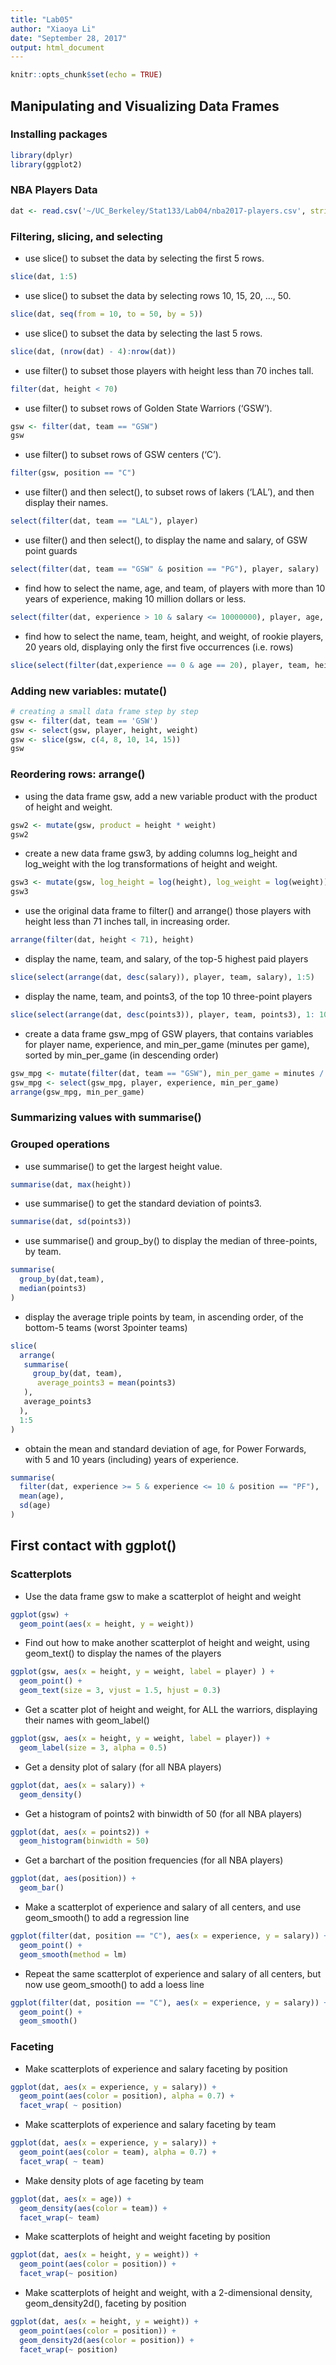 ```yaml
---
title: "Lab05"
author: "Xiaoya Li"
date: "September 28, 2017"
output: html_document
---
```


```r
knitr::opts_chunk$set(echo = TRUE)
```

## Manipulating and Visualizing Data Frames

### Installing packages

```r
library(dplyr)
library(ggplot2)
```

### NBA Players Data
```r
dat <- read.csv('~/UC_Berkeley/Stat133/Lab04/nba2017-players.csv', stringsAsFactors = FALSE)
```

### Filtering, slicing, and selecting

- use slice() to subset the data by selecting the first 5 rows.
```r
slice(dat, 1:5)
```


- use slice() to subset the data by selecting rows 10, 15, 20, ..., 50.
```r
slice(dat, seq(from = 10, to = 50, by = 5))
```

- use slice() to subset the data by selecting the last 5 rows.

```r
slice(dat, (nrow(dat) - 4):nrow(dat))
```

- use filter() to subset those players with height less than 70 inches tall.

```r
filter(dat, height < 70)
```

- use filter() to subset rows of Golden State Warriors ('GSW').

```r
gsw <- filter(dat, team == "GSW")
gsw
```

- use filter() to subset rows of GSW centers ('C').

```r
filter(gsw, position == "C")
```

- use filter() and then select(), to subset rows of lakers ('LAL'), and then display their names.

```r
select(filter(dat, team == "LAL"), player)
```

- use filter() and then select(), to display the name and salary, of GSW point guards

```r
select(filter(dat, team == "GSW" & position == "PG"), player, salary)
```

- find how to select the name, age, and team, of players with more than 10 years of experience, making 10 million dollars or less.

```r
select(filter(dat, experience > 10 & salary <= 10000000), player, age, team)
```

- find how to select the name, team, height, and weight, of rookie players, 20 years old, displaying only the first five occurrences (i.e. rows)
```r
slice(select(filter(dat,experience == 0 & age == 20), player, team, height, weight),1:5)
```

### Adding new variables: mutate()

```r
# creating a small data frame step by step
gsw <- filter(dat, team == 'GSW')
gsw <- select(gsw, player, height, weight)
gsw <- slice(gsw, c(4, 8, 10, 14, 15))
gsw
```

### Reordering rows: arrange()

- using the data frame gsw, add a new variable product with the product of height and weight.

```r
gsw2 <- mutate(gsw, product = height * weight)
gsw2
```


- create a new data frame gsw3, by adding columns log_height and log_weight with the log transformations of height and weight.

```r
gsw3 <- mutate(gsw, log_height = log(height), log_weight = log(weight))
gsw3
```


- use the original data frame to filter() and arrange() those players with height less than 71 inches tall, in increasing order.

```r
arrange(filter(dat, height < 71), height)
```


- display the name, team, and salary, of the top-5 highest paid players

```r
slice(select(arrange(dat, desc(salary)), player, team, salary), 1:5)
```


- display the name, team, and points3, of the top 10 three-point players
```r
slice(select(arrange(dat, desc(points3)), player, team, points3), 1: 10)
```


- create a data frame gsw_mpg of GSW players, that contains variables for player name, experience, and min_per_game (minutes per game), sorted by min_per_game (in descending order)

```r
gsw_mpg <- mutate(filter(dat, team == "GSW"), min_per_game = minutes / games )
gsw_mpg <- select(gsw_mpg, player, experience, min_per_game)
arrange(gsw_mpg, min_per_game)
```

### Summarizing values with summarise()

### Grouped operations

- use summarise() to get the largest height value.

```r
summarise(dat, max(height))
```


- use summarise() to get the standard deviation of points3.

```r
summarise(dat, sd(points3))
```


- use summarise() and group_by() to display the median of three-points, by team.

```r
summarise(
  group_by(dat,team),
  median(points3)
)
```


- display the average triple points by team, in ascending order, of the bottom-5 teams (worst 3pointer teams)

```r
slice(
  arrange(
   summarise(
     group_by(dat, team),
      average_points3 = mean(points3)
   ),
   average_points3
  ),
  1:5
)
```


- obtain the mean and standard deviation of age, for Power Forwards, with 5 and 10 years (including) years of experience.

```r
summarise(
  filter(dat, experience >= 5 & experience <= 10 & position == "PF"),
  mean(age),
  sd(age)
)
```

## First contact with ggplot()

### Scatterplots

- Use the data frame gsw to make a scatterplot of height and weight

```r
ggplot(gsw) +
  geom_point(aes(x = height, y = weight))
```

- Find out how to make another scatterplot of height and weight, using geom_text() to display the names of the players

```r
ggplot(gsw, aes(x = height, y = weight, label = player) ) +
  geom_point() +
  geom_text(size = 3, vjust = 1.5, hjust = 0.3)
```

- Get a scatter plot of height and weight, for ALL the warriors, displaying their names with geom_label()

```r
ggplot(gsw, aes(x = height, y = weight, label = player)) +
  geom_label(size = 3, alpha = 0.5)
```

- Get a density plot of salary (for all NBA players)

```r
ggplot(dat, aes(x = salary)) +
  geom_density()
```


- Get a histogram of points2 with binwidth of 50 (for all NBA players)

```r
ggplot(dat, aes(x = points2)) +
  geom_histogram(binwidth = 50)
```


- Get a barchart of the position frequencies (for all NBA players)

```r
ggplot(dat, aes(position)) +
  geom_bar()
```


- Make a scatterplot of experience and salary of all centers, and use geom_smooth() to add a regression line

```r
ggplot(filter(dat, position == "C"), aes(x = experience, y = salary)) +
  geom_point() +
  geom_smooth(method = lm)
```

- Repeat the same scatterplot of experience and salary of all centers, but now use geom_smooth() to add a loess line

```r
ggplot(filter(dat, position == "C"), aes(x = experience, y = salary)) +
  geom_point() +
  geom_smooth()
```

### Faceting

- Make scatterplots of experience and salary faceting by position

```r
ggplot(dat, aes(x = experience, y = salary)) +
  geom_point(aes(color = position), alpha = 0.7) +
  facet_wrap( ~ position)
```


- Make scatterplots of experience and salary faceting by team

```r
ggplot(dat, aes(x = experience, y = salary)) +
  geom_point(aes(color = team), alpha = 0.7) +
  facet_wrap( ~ team)
```

- Make density plots of age faceting by team
```r
ggplot(dat, aes(x = age)) +
  geom_density(aes(color = team)) + 
  facet_wrap(~ team)
```


- Make scatterplots of height and weight faceting by position

```r
ggplot(dat, aes(x = height, y = weight)) +
  geom_point(aes(color = position)) +
  facet_wrap(~ position)
```

- Make scatterplots of height and weight, with a 2-dimensional density, geom_density2d(), faceting by position

```r
ggplot(dat, aes(x = height, y = weight)) +
  geom_point(aes(color = position)) +
  geom_density2d(aes(color = position)) + 
  facet_wrap(~ position)
```

